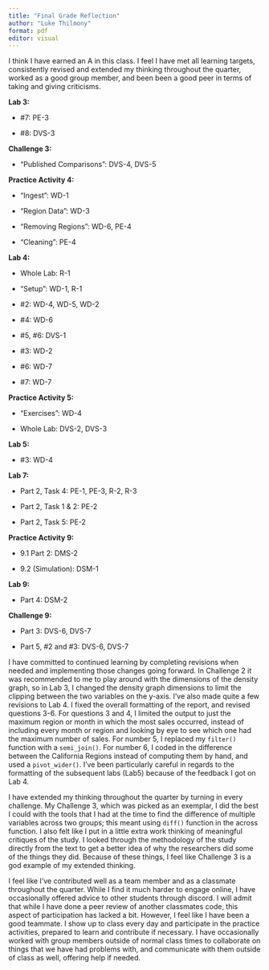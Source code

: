 ```yaml
---
title: "Final Grade Reflection"
author: "Luke Thilmony"
format: pdf
editor: visual
---
```


I think I have earned an A in this class. I feel I have met all learning targets, consistently revised and extended my thinking throughout the quarter, worked as a good group member, and been been a good peer in terms of taking and giving criticisms.

**Lab 3:**

-   #7: PE-3

-   #8: DVS-3

**Challenge 3:**

-   "Published Comparisons": DVS-4, DVS-5

**Practice Activity 4:**

-   "Ingest": WD-1

-   "Region Data": WD-3

-   "Removing Regions": WD-6, PE-4

-   "Cleaning": PE-4

**Lab 4:**

-   Whole Lab: R-1

-   "Setup": WD-1, R-1

-   #2: WD-4, WD-5, WD-2

-   #4: WD-6

-   #5, #6: DVS-1

-   #3: WD-2

-   #6: WD-7

-   #7: WD-7

**Practice Activity 5:**

-   "Exercises": WD-4

-   Whole Lab: DVS-2, DVS-3

**Lab 5:**

-   #3: WD-4

**Lab 7:**

-   Part 2, Task 4: PE-1, PE-3, R-2, R-3

-   Part 2, Task 1 & 2: PE-2

-   Part 2, Task 5: PE-2

**Practice Activity 9:**

-   9.1 Part 2: DMS-2

-   9.2 (Simulation): DSM-1

**Lab 9:**

-   Part 4: DSM-2

**Challenge 9:**

-   Part 3: DVS-6, DVS-7

-   Part 5, #2 and #3: DVS-6, DVS-7

I have committed to continued learning by completing revisions when needed and implementing those changes going forward. In Challenge 2 it was recommended to me to play around with the dimensions of the density graph, so in Lab 3, I changed the density graph dimensions to limit the clipping between the two variables on the y-axis. I've also made quite a few revisions to Lab 4. I fixed the overall formatting of the report, and revised questions 3-6. For questions 3 and 4, I limited the output to just the maximum region or month in which the most sales occurred, instead of including every month or region and looking by eye to see which one had the maximum number of sales. For number 5, I replaced my `filter()` function with a `semi_join()`. For number 6, I coded in the difference between the California Regions instead of computing them by hand, and used a `pivot_wider()`. I've been particularly careful in regards to the formatting of the subsequent labs (Lab5) because of the feedback I got on Lab 4.

I have extended my thinking throughout the quarter by turning in every challenge. My Challenge 3, which was picked as an exemplar, I did the best I could with the tools that I had at the time to find the difference of multiple variables across two groups; this meant using `diff()` function in the across function. I also felt like I put in a little extra work thinking of meaningful critiques of the study. I looked through the methodology of the study directly from the text to get a better idea of why the researchers did some of the things they did. Because of these things, I feel like Challenge 3 is a god example of my extended thinking.

I feel like I've contributed well as a team member and as a classmate throughout the quarter. While I find it much harder to engage online, I have occasionally offered advice to other students through discord. I will admit that while I have done a peer review of another classmates code, this aspect of participation has lacked a bit. However, I feel like I have been a good teammate. I show up to class every day and participate in the practice activities, prepared to learn and contribute if necessary. I have occasionally worked with group members outside of normal class times to collaborate on things that we have had problems with, and communicate with them outside of class as well, offering help if needed.

